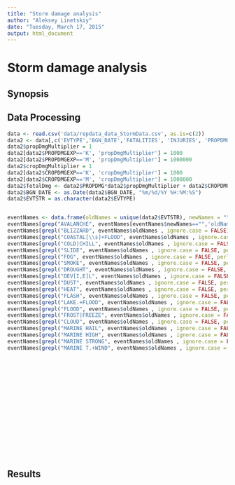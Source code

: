 ```yaml
---
title: "Storm damage analysis"
author: "Aleksey Linetskiy"
date: "Tuesday, March 17, 2015"
output: html_document
---
```


Storm damage analysis
=====================

## Synopsis ##


## Data Processing ##
```r
data <- read.csv('data/repdata_data_StormData.csv', as.is=c(2))
data2 <- data[,c('EVTYPE','BGN_DATE','FATALITIES', 'INJURIES', 'PROPDMG', 'PROPDMGEXP', 'CROPDMG', 'CROPDMGEXP')]
data2$propDmgMultiplier = 1
data2[data2$PROPDMGEXP=='K', 'propDmgMultiplier'] = 1000
data2[data2$PROPDMGEXP=='M', 'propDmgMultiplier'] = 1000000
data2$cropDmgMultiplier = 1
data2[data2$CROPDMGEXP=='K', 'cropDmgMultiplier'] = 1000
data2[data2$CROPDMGEXP=='M', 'cropDmgMultiplier'] = 1000000
data2$TotalDmg <- data2$PROPDMG*data2$propDmgMultiplier + data2$CROPDMG*data2$cropDmgMultiplier
data2$BGN_DATE <- as.Date(data2$BGN_DATE, "%m/%d/%Y %H:%M:%S")
data2$EVTSTR = as.character(data2$EVTYPE)


eventNames <- data.frame(oldNames = unique(data2$EVTSTR), newNames = "", stringsAsFactors = FALSE)
eventNames[grep("AVALANCHE", eventNames[eventNames$newNames=="",'oldNames'], ignore.case = FALSE),'newNames'] <- "AVALANCHE"
eventNames[grepl("BLIZZARD", eventNames$oldNames , ignore.case = FALSE) & eventNames$newNames == "",'newNames'] <- "BLIZZARD"
eventNames[grepl("COASTAL[\\s]+FLOOD", eventNames$oldNames , ignore.case = FALSE, perl=TRUE) & eventNames$newNames == "",'newNames'] <- "COASTAL FLOOD"
eventNames[grepl("COLD|CHILL", eventNames$oldNames , ignore.case = FALSE, perl=TRUE) & eventNames$newNames == "",'newNames'] <- "COLD/WIND CHILL"
eventNames[grepl("SLIDE", eventNames$oldNames , ignore.case = FALSE, perl=TRUE) & eventNames$newNames == "",'newNames'] <- "DEBRIS FLOW"
eventNames[grepl("FOG", eventNames$oldNames , ignore.case = FALSE, perl=TRUE) & eventNames$newNames == "",'newNames'] <- "DENSE FOG"
eventNames[grepl("SMOKE", eventNames$oldNames , ignore.case = FALSE, perl=TRUE) & eventNames$newNames == "",'newNames'] <- "DENSE SMOKE"
eventNames[grepl("DROUGHT", eventNames$oldNames , ignore.case = FALSE, perl=TRUE) & eventNames$newNames == "",'newNames'] <- "DROUGHT"
eventNames[grepl("DEV[I,E]L", eventNames$oldNames , ignore.case = FALSE, perl=TRUE) & eventNames$newNames == "",'newNames'] <- "DUST DEVIL" 
eventNames[grepl("DUST", eventNames$oldNames , ignore.case = FALSE, perl=TRUE) & eventNames$newNames == "",'newNames'] <- "DUST STORM" 
eventNames[grepl("HEAT", eventNames$oldNames , ignore.case = FALSE, perl=TRUE) & eventNames$newNames == "",'newNames'] <- "EXCESSIVE HEAT"
eventNames[grepl("FLASH", eventNames$oldNames , ignore.case = FALSE, perl=TRUE) & eventNames$newNames == "", 'newNames'] <- "FLASH FLOOD"
eventNames[grepl("LAKE.+FLOOD", eventNames$oldNames , ignore.case = FALSE, perl=TRUE) & eventNames$newNames == "", 'newNames'] <- "LAKESHORE FLOOD" 
eventNames[grepl("FLOOD", eventNames$oldNames , ignore.case = FALSE, perl=TRUE) & eventNames$newNames == "", 'newNames'] <- "FLOOD"
eventNames[grepl("FROST|FREEZE", eventNames$oldNames , ignore.case = FALSE, perl=TRUE) & eventNames$newNames == "", 'newNames'] <- "FROST/FREEZE" 
eventNames[grepl("CLOUD", eventNames$oldNames , ignore.case = FALSE, perl=TRUE) & eventNames$newNames == "", 'newNames'] <- "FUNNEL CLOUD"
eventNames[grepl("MARINE HAIL", eventNames$oldNames , ignore.case = FALSE, perl=TRUE) & eventNames$newNames == "", 'newNames'] <- "MARINE HAIL"
eventNames[grepl("MARINE HIGH", eventNames$oldNames , ignore.case = FALSE, perl=TRUE) & eventNames$newNames == "", 'newNames'] <- "MARINE HIGH WIND"
eventNames[grepl("MARINE STRONG", eventNames$oldNames , ignore.case = FALSE, perl=TRUE) & eventNames$newNames == "", 'newNames'] <- "MARINE STRONG WIND"
eventNames[grepl("MARINE T.+WIND", eventNames$oldNames , ignore.case = FALSE, perl=TRUE) & eventNames$newNames == "", 'newNames'] <- "MARINE THUNDERSTORM WIND"



















```


## Results ##


